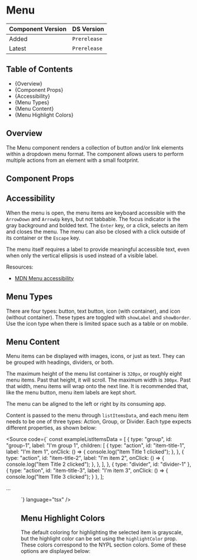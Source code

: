 

<Meta of={MenuStories} />

# Menu

| Component Version | DS Version   |
| ----------------- | ------------ |
| Added             | `Prerelease` |
| Latest            | `Prerelease` |

## Table of Contents

- {<Link href="#overview" target="_self">Overview</Link>}
- {<Link href="#component-props" target="_self">Component Props</Link>}
- {<Link href="#accessibility" target="_self">Accessibility</Link>}
- {<Link href="#menu-types" target="_self">Menu Types</Link>}
- {<Link href="#menu-content" target="_self">Menu Content</Link>}
- {<Link href="#menu-highlight-colors" target="_self">Menu Highlight Colors</Link>}

## Overview

<Description of={MenuStories} />

The Menu component renders a collection of button and/or link elements within a dropdown menu format.
The component allows users to perform multiple actions from an element with a small footprint.

## Component Props

<Canvas of={MenuStories.WithControls} />

<ArgTypes of={MenuStories.WithControls} />

## Accessibility

When the menu is open, the menu items are keyboard accessible with the `ArrowDown` and `ArrowUp` keys, but not tabbable.
The focus indicator is the gray background and bolded text.
The `Enter` key, or a click, selects an item and closes the menu.
The menu can also be closed with a click outside of its container or the `Escape` key.

The menu itself requires a label to provide meaningful accessible text, even when only the vertical ellipsis is used instead of a visible label.

Resources:

- [MDN Menu accessibility](https://developer.mozilla.org/en-US/docs/Web/Accessibility/ARIA/Roles/menu_role)

## Menu Types

There are four types: button, text button, icon (with container), and icon (without container). These types are toggled with `showLabel` and `showBorder`.
Use the icon type when there is limited space such as a table or on mobile.

<Canvas of={MenuStories.MenuTypes} />

## Menu Content

Menu items can be displayed with images, icons, or just as text. They can be grouped with headings, dividers, or both.

The maximum height of the menu list container is `320px`, or roughly eight menu items. Past that height, it will scroll. The
maximum width is `300px`. Past that width, menu items will wrap onto the next line. It is recommended that, like the menu button,
menu item labels are kept short.

The menu can be aligned to the left or right by its consuming app.

Content is passed to the menu through `listItemsData`, and each menu item needs to be one of three types: Action, Group, or Divider.
Each type expects different properties, as shown below:

<Source
  code={`
const exampleListItemsData = [
  {
    type: "group",
    id: "group-1",
    label: "I'm group 1",
    children: [
      {
        type: "action",
        id: "item-title-1",
        label: "I'm item 1",
        onClick: () => {
          console.log("Item Title 1 clicked");
        },
      },
      {
        type: "action",
        id: "item-title-2",
        label: "I'm item 2",
        onClick: () => {
          console.log("Item Title 2 clicked");
        },
      },
    ],
  },
  { type: "divider", id: "divider-1" },
  {
        type: "action",
        id: "item-title-3",
        label: "I'm item 3",
        onClick: () => {
          console.log("Item Title 3 clicked");
        }
  },
];

...

<Menu listItemsData={exampleListItemsData} />
`} language="tsx" />

<Canvas of={MenuStories.MenuContent} />

## Menu Highlight Colors

The default coloring for highlighting the selected item is grayscale, but the highlight color can be set using the `highlightColor` prop.
These colors correspond to the NYPL section colors. Some of these options are displayed below:

<Canvas of={MenuStories.MenuHighlightColors} />
